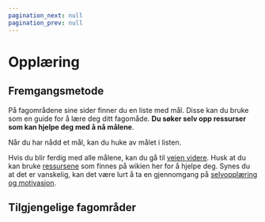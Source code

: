 ```yaml
---
pagination_next: null
pagination_prev: null
---
```



# Opplæring

## Fremgangsmetode

På fagområdene sine sider finner du en liste med mål. Disse kan du bruke som en guide for å lære deg ditt fagomåde. **Du søker selv opp ressurser som kan hjelpe deg med å nå målene**.

Når du har nådd et mål, kan du huke av målet i listen.

Hvis du blir ferdig med alle målene, kan du gå til [veien videre](../veien-videre). Husk at du kan bruke [ressursene](/wiki/ressurser) som finnes på wikien her for å hjelpe deg.
Synes du at det er vanskelig, kan det være lurt å ta en gjennomgang på [selvopplæring og motivasjon](../selvopplaering-og-motivasjon).

## Tilgjengelige fagområder

<DocCardList />
